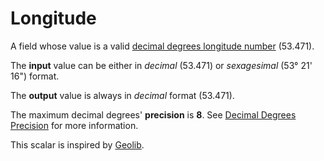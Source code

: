
# Longitude

A field whose value is a valid
[decimal degrees longitude number](https://en.wikipedia.org/wiki/Longitude) (53.471).

The **input** value can be either in _decimal_ (53.471) or _sexagesimal_ (53° 21' 16") format.

The **output** value is always in _decimal_ format (53.471).

The maximum decimal degrees' **precision** is **8**. See
[Decimal Degrees Precision](https://en.wikipedia.org/wiki/Decimal_degrees#Precision) for more
information.

<Callout>This scalar is inspired by [Geolib](https://github.com/manuelbieh/geolib).</Callout>
